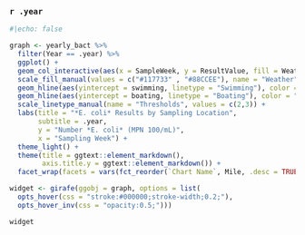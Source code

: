 ### `r .year`

```r
#|echo: false

graph <- yearly_bact %>%
  filter(Year == .year) %>%
  ggplot() +
  geom_col_interactive(aes(x = SampleWeek, y = ResultValue, fill = WeatherStatus, tooltip = Label, data_id = Date)) +
  scale_fill_manual(values = c("#117733" , "#88CCEE"), name = "Weather") +
  geom_hline(aes(yintercept = swimming, linetype = "Swimming"), color = "#DDCC77", size = 1) +
  geom_hline(aes(yintercept = boating, linetype = "Boating"), color = "#882255", size = 1) +
  scale_linetype_manual(name = "Thresholds", values = c(2,3)) +
  labs(title = "*E. coli* Results by Sampling Location",
       subtitle = .year,
       y = "Number *E. coli* (MPN 100/mL)",
       x = "Sampling Week") +
  theme_light() +
  theme(title = ggtext::element_markdown(),
        axis.title.y = ggtext::element_markdown()) +
  facet_wrap(facets = vars(fct_reorder(`Chart Name`, Mile, .desc = TRUE)))

widget <- girafe(ggobj = graph, options = list(
  opts_hover(css = "stroke:#000000;stroke-width;0.2;"), 
  opts_hover_inv(css = "opacity:0.5;")))

widget

```
